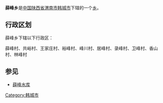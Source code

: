 {{中国乡级行政区
|行政区全称 = 薛峰乡
|景观照片文件名 = 
|景观照片描述 = 
|汉语拼音 =
|其他语言 = 
|其他语言名称 = 
|位置图文件名 = 
|位置图描述 = 
|自定义图片=
|上级行政区 = [[陕西省|陕西省]][[渭南市|渭南市]][[韩城市|韩城市]]
|行政区类别 = [[乡级行政区|乡]]
|行政区划代码 = 
|行政区划 = 
|村委会 = 
|居委会 = 
|建置时间 = 
|领导职位 = 
|领导名称 = 
|政府驻地 = 
|毗邻 = 
|地理坐标 = 
|总面积 = 
|总人口 = 
|户籍人口 = 
|户籍人口年份 = 
|常住人口 = 
|常住人口年份 = 
|人口密度 = 
|GDP = 
|邮政编码 = 
|电话区号 = 
|官方网站 = 
|网站名称 = 
}}
'''薛峰乡'''是[[中华人民共和国|中国]][[陕西省|陕西省]][[渭南市|渭南市]][[韩城市|韩城市]]下辖的一个[[乡级行政区|乡]]。

== 行政区划 ==
薛峰乡下辖以下行政区：

薛峰村、共峪村、王家庄村、裕峰村、峰川村、居峰村、录峰村、卫峰村、香山村、林峰村

==参见==
*[[薛峰水库|薛峰水库]]

{{陕西小作品}}
{{韩城市行政区划}}

[[Category:韩城市|Category:韩城市]]